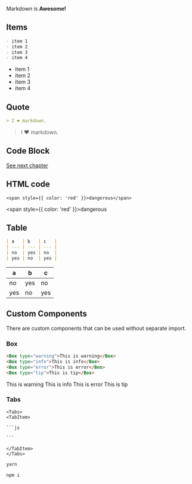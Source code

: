 Markdown is **Awesome!**

## Items

```md
- item 1
- item 2
- item 3
- item 4
```

- item 1
- item 2
- item 3
- item 4

## Quote

```md
> I ❤️ markdown.
```

> I ❤️ markdown.

## Code Block

[See next chapter](/docs/code-block)

## HTML code

```mdx
<span style={{ color: 'red' }}>dangerous</span>
```

<span style={{ color: 'red' }}>dangerous</span>

## Table

```md
| a   | b   | c   |
| --- | --- | --- |
| no  | yes | no  |
| yes | no  | yes |
```

| a   | b   | c   |
| --- | --- | --- |
| no  | yes | no  |
| yes | no  | yes |

## Custom Components

There are custom components that can be used without separate import.

### Box

```html
<Box type="warning">This is warning</Box>
<Box type="info">This is info</Box>
<Box type="error">This is error</Box>
<Box type="tip">This is tip</Box>
```

<Box type="warning">This is warning</Box>
<Box type="info">This is info</Box>
<Box type="error">This is error</Box>
<Box type="tip">This is tip</Box>

### Tabs

````mdx
<Tabs>
<TabItem>

```js

```

</TabItem>
</Tabs>
````

<Tabs>
<TabItem id="yarn">

```bash
yarn
```

</TabItem>
<TabItem id="npm">

```bash
npm i
```

</TabItem>
</Tabs>
